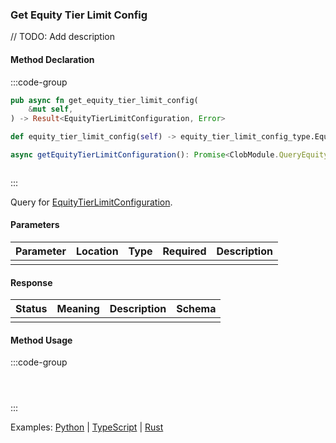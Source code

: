 ### Get Equity Tier Limit Config

// TODO: Add description

#### Method Declaration

:::code-group

```rust [Rust]
pub async fn get_equity_tier_limit_config(
    &mut self,
) -> Result<EquityTierLimitConfiguration, Error>
```

```python [Python]
def equity_tier_limit_config(self) -> equity_tier_limit_config_type.EquityTierLimitConfiguration
```

```typescript [TypeScript]
async getEquityTierLimitConfiguration(): Promise<ClobModule.QueryEquityTierLimitConfigurationResponse>
```

```url [API]
```

:::

Query for [EquityTierLimitConfiguration].

[EquityTierLimitConfiguration]: /https://docs.rs/dydx-proto/0.2.0/x86_64-unknown-linux-gnu/dydx_proto/dydxprotocol/clob/struct.EquityTierLimitConfiguration.html

#### Parameters

| Parameter | Location | Type  | Required | Description |
| --------- | -------- | ----- | -------- | ----------- |
|           |          |       |          |             |

#### Response

| Status | Meaning | Description | Schema |
| ------ | ------- | ----------- | ------ |
|        |         |             |        |

#### Method Usage

:::code-group

```rust [Rust]
```

```python [Python]

```

```typescript [TypeScript]

```

:::

Examples: [Python] | [TypeScript] | [Rust]

[Python]: https://github.com/dydxprotocol/v4-clients/blob/3e8c7e1b960291b7ef273962d374d9934a5c4d33/v4-client-py-v2/examples/validator_get_example.py#L134
[TypeScript]: https://github.com/dydxprotocol/v4-clients/blob/3e8c7e1b960291b7ef273962d374d9934a5c4d33/v4-client-js/examples/validator_get_example.ts#L89
[Rust]: https://github.com/dydxprotocol/v4-clients/blob/3e8c7e1b960291b7ef273962d374d9934a5c4d33/v4-client-rs/client/examples/validator_get.rs#L89